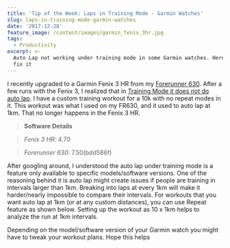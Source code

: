 ```yaml
---
title: 'Tip of the Week: Laps in Training Mode - Garmin Watches'
slug: laps-in-training-mode-garmin-watches
date: '2017-12-28'
feature_image: /content/images/garmin_fenix_3hr.jpg
tags:
  - Productivity
excerpt: >-
  Auto Lap not working under training mode in some Garmin watches. Here's how to
  fix it
---
```

I recently upgraded to a Garmin Fenix 3 HR from my [Forerunner 630](/blog/three-months-to-a-half-marathon/). After a few runs with the Fenix 3, I realized that in [Training Mode it does not do auto lap](https://twitter.com/rahulpnath/status/928145529606873088). I have a custom training workout for a 10k with no repeat modes in it. This workout was what I used on my FR630, and it used to auto lap at 1km. That no longer happens in the Fenix 3 HR.

> **Software Details**

> _Fenix 3 HR_: 4.70

> _Forerunner 630_: 7.50(bdd586f)

<ImageCard src="/content/images/garmin_auto_lap_training.png" alt="Garming Auto Lap Not working in Training Mode, Fenix 3 HR" />

After googling around, I understood the auto lap under training mode is a feature only available to specific models/software versions. One of the reasoning behind it is auto lap might create issues if people are training in intervals larger than 1km. Breaking into laps at every 1km will make it harder/nearly impossible to compare their intervals. For workouts that you want auto lap at 1km (or at any custom distances), you can use Repeat feature as shown below. Setting up the workout as 10 x 1km helps to analyze the run at 1km intervals.

<ImageCard src="/content/images/garmin_auto_lap_training_repeat.png" alt="Garming Auto Lap Using Repeat, Fenix 3 HR" />

Depending on the model/software version of your Garmin watch you might have to tweak your workout plans. Hope this helps
